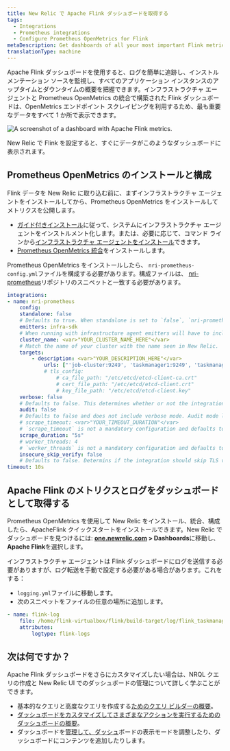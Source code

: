 ```yaml
---
title: New Relic で Apache Flink ダッシュボードを取得する
tags:
  - Integrations
  - Prometheus integrations
  - Configure Prometheus OpenMetrics for Flink
metaDescription: Get dashboards of all your most important Flink metrics with our quickstart.
translationType: machine
---
```



Apache Flink ダッシュボードを使用すると、ログを簡単に追跡し、インストルメンテーション ソースを監視し、すべてのアプリケーション インスタンスのアップタイムとダウンタイムの概要を把握できます。インフラストラクチャ エージェントと Prometheus OpenMetrics の統合で構築された Flink ダッシュボードは、OpenMetrics エンドポイント スクレイピングを利用するため、最も重要なデータをすべて 1 か所で表示できます。

<img
  src={dashboardsApacheFlinkQuickstart}
  title="Apache Flink dashboard landing page"
  alt="A screenshot of a dashboard with Apache Flink metrics."
/>

<figcaption>
  New Relic で Flink を設定すると、すぐにデータがこのようなダッシュボードに表示されます。
</figcaption>

## Prometheus OpenMetrics のインストールと構成

Flink データを New Relic に取り込む前に、まずインフラストラクチャ エージェントをインストールしてから、Prometheus OpenMetrics をインストールしてメトリクスを公開します。

* [ガイド付きインストール](https://one.newrelic.com/nr1-core?state=5e236fa2-fbfd-1f53-e55d-9241d2a73068)に従って、システムにインフラストラクチャ エージェントをインストルメント化します。または、必要に応じて、コマンド ラインから[インフラストラクチャ エージェントをインストール](/docs/infrastructure/install-infrastructure-agent/linux-installation/install-infrastructure-monitoring-agent-linux)できます。
* [Prometheus OpenMetrics 統合](/docs/infrastructure/prometheus-integrations/install-configure-openmetrics/install-update-or-uninstall-your-prometheus-openmetrics-integration)をインストールします。

Prometheus OpenMetrics をインストールしたら、 `nri-prometheus-config.yml`ファイルを構成する必要があります。構成ファイルは、 [nri-prometheus](https://github.com/newrelic/nri-prometheus/blob/main/configs/nri-prometheus-config.yml.sample)リポジトリのスニペットと一致する必要があります。

```yml
integrations:
- name: nri-prometheus
    config:
    standalone: false
    # Defaults to true. When standalone is set to `false`, `nri-prometheus` requires an infrastructure agent to send data.
    emitters: infra-sdk
    # When running with infrastructure agent emitters will have to include infra-sdk
    cluster_name: <var>"YOUR_CLUSTER_NAME_HERE"</var>
    # Match the name of your cluster with the name seen in New Relic. 
    targets:
        - description: <var>"YOUR_DESCRIPTION_HERE"</var>
            urls: ["'job-cluster:9249', 'taskmanager1:9249', 'taskmanager2:9249'"]
            # tls_config:
                # ca_file_path: "/etc/etcd/etcd-client-ca.crt"
                # cert_file_path: "/etc/etcd/etcd-client.crt"
                # key_file_path: "/etc/etcd/etcd-client.key"
    verbose: false
    # Defaults to false. This determines whether or not the integration should run in verbose mode.
    audit: false
    # Defaults to false and does not include verbose mode. Audit mode logs the uncompressed data sent to New Relic and can lead to a high log volume.
    # scrape_timeout: <var>"YOUR_TIMEOUT_DURATION"</var>
    # `scrape_timeout` is not a mandatory configuration and defaults to 30s. The HTTP client timeout when fetching data from endpoints.
    scrape_duration: "5s"
    # worker_threads: 4
    # `worker_threads` is not a mandatory configuration and defaults to `4` for clusters with more than 400 endpoints. Slowly increase the worker thread until scrape time falls between the desired `scrape_duration`. Note: Increasing this value too much results in huge memory consumption if too many metrics are scraped at once.
    insecure_skip_verify: false
    # Defaults to false. Determins if the integration should skip TLS verification or not.
timeout: 10s
```

## Apache Flink のメトリクスとログをダッシュボードとして取得する

Prometheus OpenMetrics を使用して New Relic をインストール、統合、構成したら、ApacheFlink クイックスタートをインストールできます。New Relic でダッシュボードを見つけるには: **[one.newrelic.com](https://one.newrelic.com/all-capabilities) > Dashboards**に移動し、 **Apache Flink**を選択します。

インフラストラクチャ エージェントは Flink ダッシュボードにログを送信する必要がありますが、ログ転送を手動で設定する必要がある場合があります。これをする：

* `logging.yml`ファイルに移動します。
* 次のスニペットをファイルの任意の場所に追加します。

```yml
- name: flink-log 
    file: /home/flink-virtualbox/flink/build-target/log/flink_taskmanager.log
    attributes:
        logtype: flink-logs
```

## 次は何ですか？

Apache Flink ダッシュボードをさらにカスタマイズしたい場合は、NRQL クエリの作成と New Relic UI でのダッシュボードの管理について詳しく学ぶことができます。

* 基本的なクエリと高度なクエリを作成する[ためのクエリ ビルダーの概要](/docs/query-your-data/explore-query-data/query-builder/introduction-query-builder)。
* [ダッシュボードをカスタマイズしてさまざまなアクションを実行するためのダッシュボードの概要](/docs/query-your-data/explore-query-data/dashboards/introduction-dashboards)。
* ダッシュボードを[管理して、ダッシュ](/docs/query-your-data/explore-query-data/dashboards/manage-your-dashboard)ボードの表示モードを調整したり、ダッシュボードにコンテンツを追加したりします。